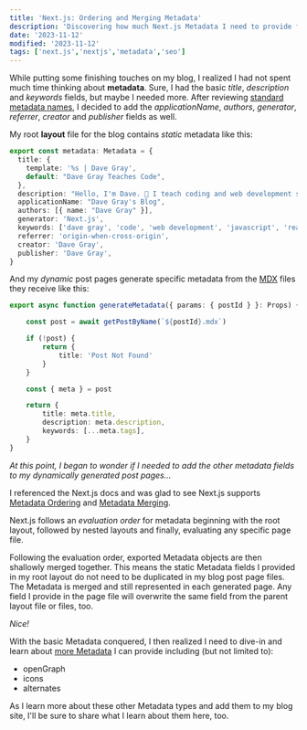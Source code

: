 ---
title: 'Next.js: Ordering and Merging Metadata'
description: 'Discovering how much Next.js Metadata I need to provide for individual pages of my blog.'
date: '2023-11-12'
modified: '2023-11-12'
tags: ['next.js','nextjs','metadata','seo']
---

While putting some finishing touches on my blog, I realized I had not spent much time thinking about **metadata**. Sure, I had the basic _title_,  _description_ and _keywords_ fields, but maybe I needed more. After reviewing [standard metadata names](https://developer.mozilla.org/en-US/docs/Web/HTML/Element/meta/name), I decided to add the _applicationName_, _authors_, _generator_, _referrer_, _creator_ and _publisher_ fields as well. 

My root **layout** file for the blog contains _static_ metadata like this:

```ts
export const metadata: Metadata = {
  title: {
    template: '%s | Dave Gray',
    default: "Dave Gray Teaches Code",
  },
  description: "Hello, I'm Dave. 👋 I teach coding and web development skills.",
  applicationName: "Dave Gray's Blog",
  authors: [{ name: "Dave Gray" }],
  generator: 'Next.js',
  keywords: ['dave gray', 'code', 'web development', 'javascript', 'react', 'node.js', 'next.js', 'web dev', 'html', 'css', 'python'],
  referrer: 'origin-when-cross-origin',
  creator: 'Dave Gray',
  publisher: 'Dave Gray',
}
```

And my _dynamic_ post pages generate specific metadata from the [MDX](https://mdxjs.com/) files they receive like this:

```ts 
export async function generateMetadata({ params: { postId } }: Props) {

    const post = await getPostByName(`${postId}.mdx`)

    if (!post) {
        return {
            title: 'Post Not Found'
        }
    }

    const { meta } = post

    return {
        title: meta.title,
        description: meta.description,
        keywords: [...meta.tags],
    }
}
```
_At this point, I began to wonder if I needed to add the other metadata fields to my dynamically generated post pages..._

I referenced the Next.js docs and was glad to see Next.js supports [Metadata Ordering](https://nextjs.org/docs/app/building-your-application/optimizing/metadata#ordering) and [Metadata Merging](https://nextjs.org/docs/app/building-your-application/optimizing/metadata#merging). 

Next.js follows an _evaluation order_ for metadata beginning with the root layout, followed by nested layouts and finally, evaluating any specific page file. 

Following the evaluation order, exported Metadata objects are then shallowly merged together. This means the static Metadata fields I provided in my root layout do not need to be duplicated in my blog post page files. The Metadata is merged and still represented in each generated page. Any field I provide in the page file will overwrite the same field from the parent layout file or files, too. 

_Nice!_

With the basic Metadata conquered, I then realized I need to dive-in and learn about [more Metadata](https://nextjs.org/docs/app/api-reference/functions/generate-metadata) I can provide including (but not limited to):

- openGraph
- icons
- alternates

As I learn more about these other Metadata types and add them to my blog site, I'll be sure to share what I learn about them here, too. 